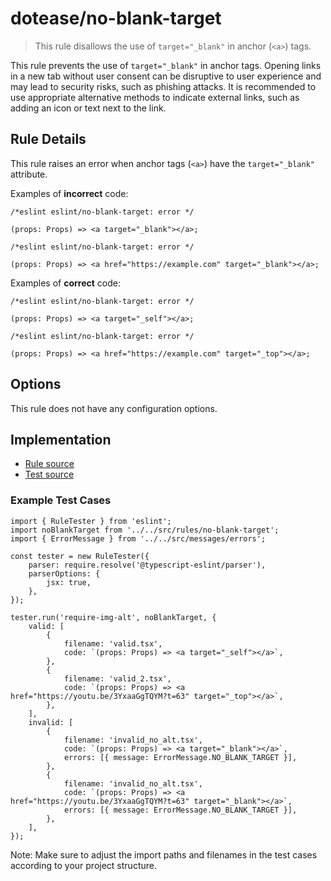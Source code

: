 # dotease/no-blank-target

> This rule disallows the use of `target="_blank"` in anchor (`<a>`) tags.


This rule prevents the use of `target="_blank"` in anchor tags. Opening links in a new tab without user consent can be disruptive to user experience and may lead to security risks, such as phishing attacks. It is recommended to use appropriate alternative methods to indicate external links, such as adding an icon or text next to the link.

## Rule Details

This rule raises an error when anchor tags (`<a>`) have the `target="_blank"` attribute.

Examples of **incorrect** code:

```tsx
/*eslint eslint/no-blank-target: error */

(props: Props) => <a target="_blank"></a>;
```

```tsx
/*eslint eslint/no-blank-target: error */

(props: Props) => <a href="https://example.com" target="_blank"></a>;
```

Examples of **correct** code:

```tsx
/*eslint eslint/no-blank-target: error */

(props: Props) => <a target="_self"></a>;
```

```tsx
/*eslint eslint/no-blank-target: error */

(props: Props) => <a href="https://example.com" target="_top"></a>;
```

## Options

This rule does not have any configuration options.

## Implementation

- [Rule source](../../src/rules/no-blank-target.ts)
- [Test source](../../tests/rules/no-blank-target.ts)

### Example Test Cases

```tsx
import { RuleTester } from 'eslint';
import noBlankTarget from '../../src/rules/no-blank-target';
import { ErrorMessage } from '../../src/messages/errors';

const tester = new RuleTester({
    parser: require.resolve('@typescript-eslint/parser'),
    parserOptions: {
        jsx: true,
    },
});

tester.run('require-img-alt', noBlankTarget, {
    valid: [
        {
            filename: 'valid.tsx',
            code: `(props: Props) => <a target="_self"></a>`,
        },
        {
            filename: 'valid_2.tsx',
            code: `(props: Props) => <a href="https://youtu.be/3YxaaGgTQYM?t=63" target="_top"></a>`,
        },
    ],
    invalid: [
        {
            filename: 'invalid_no_alt.tsx',
            code: `(props: Props) => <a target="_blank"></a>`,
            errors: [{ message: ErrorMessage.NO_BLANK_TARGET }],
        },
        {
            filename: 'invalid_no_alt.tsx',
            code: `(props: Props) => <a href="https://youtu.be/3YxaaGgTQYM?t=63" target="_blank"></a>`,
            errors: [{ message: ErrorMessage.NO_BLANK_TARGET }],
        },
    ],
});
```

Note: Make sure to adjust the import paths and filenames in the test cases according to your project structure.